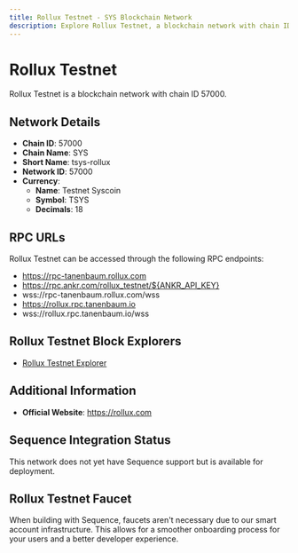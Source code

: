 ```yaml
--- 
title: Rollux Testnet - SYS Blockchain Network
description: Explore Rollux Testnet, a blockchain network with chain ID 57000. Learn about its native currency, Testnet Syscoin, and how to interact with the network.
---
```


# Rollux Testnet

Rollux Testnet is a blockchain network with chain ID 57000.

## Network Details

- **Chain ID**: 57000
- **Chain Name**: SYS
- **Short Name**: tsys-rollux
- **Network ID**: 57000
- **Currency**: 
  - **Name**: Testnet Syscoin
  - **Symbol**: TSYS
  - **Decimals**: 18

## RPC URLs

Rollux Testnet can be accessed through the following RPC endpoints:

- https://rpc-tanenbaum.rollux.com
- https://rpc.ankr.com/rollux_testnet/${ANKR_API_KEY}
- wss://rpc-tanenbaum.rollux.com/wss
- https://rollux.rpc.tanenbaum.io
- wss://rollux.rpc.tanenbaum.io/wss

## Rollux Testnet Block Explorers

- [Rollux Testnet Explorer](https://rollux.tanenbaum.io)

## Additional Information

- **Official Website**: https://rollux.com

## Sequence Integration Status

This network does not yet have Sequence support but is available for deployment.

## Rollux Testnet Faucet

When building with Sequence, faucets aren't necessary due to our smart account infrastructure. This allows for a smoother onboarding process for your users and a better developer experience.
